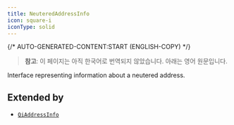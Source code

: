 ```yaml
---
title: NeuteredAddressInfo
icon: square-i
iconType: solid
---
```


{/* AUTO-GENERATED-CONTENT:START (ENGLISH-COPY) */}

> **참고**: 이 페이지는 아직 한국어로 번역되지 않았습니다. 아래는 영어 원문입니다.

Interface representing information about a neutered address.

## Extended by

- [`QiAddressInfo`](/ko/sdk/content/interfaces/QiAddressInfo)

